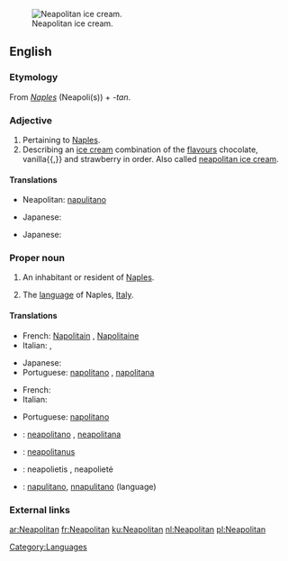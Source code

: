 [[Image:Neapolitan ice cream UK.JPG|thumb|right|Neapolitan ice cream.]]
==English==

===Etymology===
From ''[[Naples]]'' (Neapoli(s)) + ''-tan''.

===Adjective===
{{en-adj|-}}

# Pertaining to [[Naples]].
# Describing an [[ice cream]] combination of the [[flavours]] chocolate, vanilla{{,}} and strawberry in order. Also called [[neapolitan ice cream]].

====Translations====
{{trans-top|pertaining to Naples}}
* Neapolitan: [[napulitano]]
{{trans-mid}}
* Japanese: {{t|ja|ナポリの|tr=napori no|sc=Jpan}}
{{trans-bottom}}

{{trans-top|ice cream}}
* Japanese: {{t|ja|ナポリタン|tr=naporitan|sc=Jpan}}
{{trans-mid}}
{{trans-bottom}}

===Proper noun===
{{en-proper noun|s}}

# {{countable}} An inhabitant or resident of [[Naples]].
# {{uncountable}} The [[language]] of Naples, [[Italy]].

====Translations====
{{trans-top|inhabitant or resident of Naples}}
* French: [[Napolitain]] {{m}}, [[Napolitaine]] {{f}}
* Italian: {{t+|it|napoletano|m}}, {{t+|it|napoletana|f}}
{{trans-mid}}
* Japanese: {{t|ja|ナポリ人|tr=napori jin|sc=Jpan}}
* Portuguese: [[napolitano]] {{m}}, [[napolitana]] {{f}}
{{trans-bottom}}

{{trans-top|language of Naples, Italy}}
* French: {{t+|fr|napolitain|m}}
* Italian: {{t+|it|napoletano|m}}
{{trans-mid}}
* Portuguese: [[napolitano]] {{m}}
{{trans-bottom}}

{{checktrans}}
*{{ttbc|Interlingua}}: [[neapolitano]] {{m}}, [[neapolitana]] {{f}}
*{{ttbc|Latin}}: [[neapolitanus]]
*{{ttbc|Lithuanian}}: neapolietis {{m}}, neapolietė {{f}}
*{{ttbc|Neapolitan}}: [[napulitano]], [[nnapulitano]] (language)

===External links===
{{ethnologue|code=nap}}

[[Category:Languages]]

[[ar:Neapolitan]]
[[fr:Neapolitan]]
[[ku:Neapolitan]]
[[nl:Neapolitan]]
[[pl:Neapolitan]]